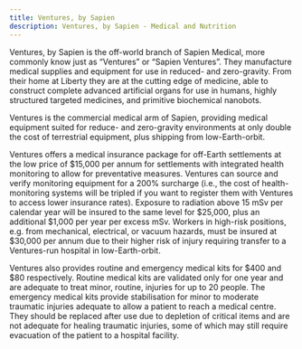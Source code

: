 ```yaml
---
title: Ventures, by Sapien
description: Ventures, by Sapien - Medical and Nutrition
---
```


Ventures, by Sapien is the off-world branch of Sapien Medical, more commonly know just as “Ventures” or “Sapien Ventures”. They manufacture medical supplies and equipment for use in reduced- and zero-gravity. From their home at Liberty they are at the cutting edge of medicine, able to construct complete advanced artificial organs for use in humans, highly structured targeted medicines, and primitive biochemical nanobots.

Ventures is the commercial medical arm of Sapien, providing medical equipment suited for reduce- and zero-gravity environments at only double the cost of terrestrial equipment, plus shipping from low-Earth-orbit.

Ventures offers a medical insurance package for off-Earth settlements at the low price of $15,000 per annum for settlements with integrated health monitoring to allow for preventative measures. Ventures can source and verify monitoring equipment for a 200% surcharge (i.e., the cost of health-monitoring systems will be tripled if you want to register them with Ventures to access lower insurance rates). Exposure to radiation above 15 mSv per calendar year will be insured to the same level for $25,000, plus an additional $1,000 per year per excess mSv. Workers in high-risk positions, e.g. from mechanical, electrical, or vacuum hazards, must be insured at $30,000 per annum due to their higher risk of injury requiring transfer to a Ventures-run hospital in low-Earth-orbit.

Ventures also provides routine and emergency medical kits for $400 and $80 respectively. Routine medical kits are validated only for one year and are adequate to treat minor, routine, injuries for up to 20 people. The emergency medical kits provide stabilisation for minor to moderate traumatic injuries adequate to allow a patient to reach a medical centre. They should be replaced after use due to depletion of critical items and are not adequate for healing traumatic injuries, some of which may still require evacuation of the patient to a hospital facility.
